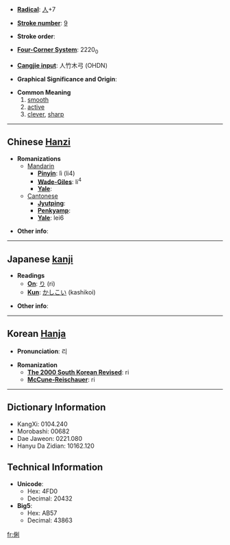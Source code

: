 * '''[[Wiktionary:Chinese radical index| Radical]]''': [[Wiktionary:Chinese radical index 人|人]]+7

* '''[[Wiktionary:Chinese total strokes index|Stroke number]]''': [[Wiktionary:Chinese total strokes index 9|9]]

* '''Stroke order''': 

* '''[[Wiktionary:Chinese four corner index|Four-Corner System]]''': 2220<sub>0</sub>

* '''[[Wiktionary:Chinese Cangjie index|Cangjie input]]''': 人竹木弓 (OHDN)

* '''Graphical Significance and Origin''': 

* '''Common Meaning'''
*#[[smooth]]
*# [[active]]
*# [[clever]], [[sharp]]


----

== Chinese [[Hanzi]] ==

* '''Romanizations'''
** [[Mandarin]]
*** '''[[Pinyin]]''': lì (li4)
*** '''[[Wade-Giles]]''': li<sup>4</sup>
*** '''[[Yale]]''': 
**[[Cantonese]]
***'''[[Jyutping]]''':
***'''[[Penkyamp]]''': 
***'''[[Yale]]''': lei6

* '''Other info''': 

----

== Japanese [[kanji]] ==

* '''Readings'''
** '''[[On]]''': [[り]] (ri)
** '''[[Kun]]''': [[かしこい]] (kashikoi)

* '''Other info''':  

----

== Korean [[Hanja]] ==

* '''Pronunciation''': 리

* '''Romanization'''
** '''[[The 2000 South Korean Revised Romanization|The 2000 South Korean Revised]]''': ri
** '''[[McCune-Reischauer]]''': ri

----

== Dictionary Information ==

* KangXi: 0104.240
* Morobashi: 00682
* Dae Jaweon: 0221.080
* Hanyu Da Zidian: 10162.120

== Technical Information ==

* '''Unicode''':
** Hex: 4FD0
** Decimal: 20432
* '''Big5''':
** Hex: AB57
** Decimal: 43863

[[fr:俐]]